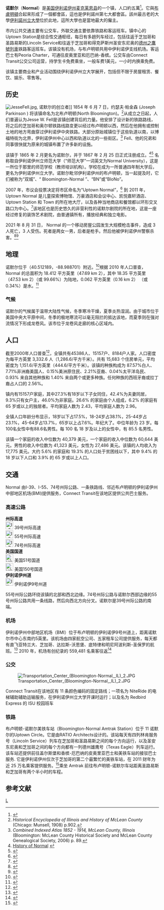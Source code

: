 {{Infobox settlement
|official_name            = Normal
|settlement_type          = 鎮
|nickname                 =
|motto                    =
|image_skyline            = Normal, Illinois.jpg
|imagesize                =
|image_caption            =
|image_flag               =
|image_seal               = <!-- Commented out because image was deleted - Normal Logo.gif -->
|pushpin_map              =
|pushpin_label_position   = left <!-- the position of the pushpin label: left, right, top, bottom, none -->
|pushpin_map_caption      = 在州內的位置
|pushpin_mapsize          =
|image_map                = File:McLean County Illinois Incorporated and Unincorporated areas Normal Highlighted.svg
|mapsize                  =
|map_caption              = 在縣內的位置
|subdivision_type         = 國家
|subdivision_type1 = 州
|subdivision_type2        = 郡
|subdivision_type3        = 鎮區
|subdivision_name         = 美國
|subdivision_name1        = [[伊利諾州|伊利諾州]]
|subdivision_name2        = [[麦克莱恩县_(伊利诺伊州)|麦克莱恩县]]
|subdivision_name3        = Normal Township,、Dry Grove Township、Towanda Township
<!-- *** Government *** -->
|government_type          =
|established_title        = 有人居住
|established_date         = 1854
|established_title2       = 建立
|established_date2        = 1865年2月
|established_title3       = 建制
|established_date3        = 1867年2月25日
|leader_title1            = 鎮長
|leader_name1             = Chris Koos
|leader_title2            = 鎮經理
|leader_name2             = Pamela Reece
<!-- *** Geography *** -->
|area_magnitude           =
|area_total_sq_mi         = 18.74
|area_land_sq_mi          = 18.65
|area_water_sq_mi         = 0.09
|area_water_percent       = 0.33
|area_urban_sq_mi         =
|area_metro_sq_mi         = <!-- *** Population *** -->
|population_as_of         = [[2010年美國人口普查|2010]]
|population_est           = 54264
|pop_est_as_of            = 2016
|pop_est_footnotes        = 
|population_total         = 52497
|population_footnotes     = <ref name ="FactFinder">{{cite web|title=American FactFinder|url=http://factfinder2.census.gov/faces/nav/jsf/pages/index.xhtml|publisher=[[United_States_Census_Bureau|United States Census Bureau]]|accessdate=2015-01-31|archive-date=2012-02-17|archive-url=https://www.webcitation.org/65WtHj6J5?url=http://factfinder2.census.gov/faces/nav/jsf/pages/index.xhtml|dead-url=no}}</ref>
|population_density_sq_mi = 2909.44
|timezone                 = [[北美中部時間|北美中部時間]]
|utc_offset               = −6
|timezone_DST             = 中部夏令時
|utc_offset_DST           = −5
|coordinates              = {{coord|40|30|44|N|88|59|19|W|region:US-IL|display=inline,title}}
|elevation_m              = 265
|elevation_ft             = 869
|postal_code              = 61761, 61790
|postal_code_type         =
|area_code                = 309
|website                  = [http://www.normal.org/ www.normal.org]
|footnotes                =
|unit_pref = Imperial
|blank_name = [[Federal_Information_Processing_Standard|FIPS編碼]]
|blank_info = 17-53234
|area_footnotes = <ref name="CenPopGazetteer2016">{{cite web|title=2016 U.S. Gazetteer Files|url=https://www2.census.gov/geo/docs/maps-data/data/gazetteer/2016_Gazetteer/2016_gaz_place_17.txt|publisher=United States Census Bureau|accessdate=Jun 30, 2017}}</ref>
|area_total_km2 = 48.53
|area_land_km2 = 48.30
|area_water_km2 = 0.23
|population_density_km2 = 1123.37
}}

'''诺默尔'''（'''Normal'''）是[[美国|美国]][[伊利诺伊州|伊利诺伊州]][[麦克莱恩县_(伊利诺伊州)|麦克莱恩县]]的一个镇，人口約五萬<ref name="Census2010">{{cite web |title=2010 City Population and Housing Occupancy Status |url=http://factfinder2.census.gov/faces/tableservices/jsf/pages/productview.xhtml?pid=DEC_10_PL_GCTPL2.ST13&prodType=table |publisher=U.S. Census Bureau |accessdate=May 19, 2012 |deadurl=yes |archiveurl=https://web.archive.org/web/20110721034521/http://factfinder2.census.gov/faces/tableservices/jsf/pages/productview.xhtml?pid=DEC_10_PL_GCTPL2.ST13&prodType=table |archivedate=2011-07-21 |df= }}</ref>。它與[[布盧明頓_(伊利諾伊州)|布盧明頓]]合起來形成了一個都會區，這也是伊利諾州第七大都會區。該州最古老的大學[[伊利諾州立大學|伊利諾州立大學]]位於此地，這所大學也是當地最大的僱主。

市内公共交通主要有公交车，外联交通主要依靠铁路和客运班车。镇中心的Uptown Station是综合性交通枢纽，每日有多趟列车经过，包括往返于芝加哥和圣路易斯的Lincoln Service和往返于芝加哥和得克萨斯州圣安东尼奥的[[德州之鷹號列車|德州之鷹號列車]]铁路客运班车。该镇没有机场，与布卢明顿共用中伊利诺伊支线机场。客运巴士有Peoria Charter，可通往皮奥里亚和厄巴纳-香槟。公交车由Connect Transit公交公司运营，持学生卡免费乘坐，一般车费1美元，一小时内换乘免费。

该镇主要商业和产业活动围绕伊利诺伊州立大学展开，包括但不限于房屋租赁、餐饮、娱乐、零售等。

==历史==
[[File:JesseFell.jpg|thumb]], 诺默尔的创立者]]
1854 年 6 月 7 日，约瑟夫·帕金森 (Joseph Parkinson ) 将该镇命名为北布卢明顿(North Bloomington)。<ref>''Historical Encyclopedia of Illinois and History of McLean County'' (Chicago: Munsell, 1908) p.902.</ref>从成立之日起，人们普遍认为Jesse W. Fell是该镇创建背后的力量。他安排了设计新的铁路路线，将之后的芝加哥和奥尔顿铁路线路变更以经过布卢明顿以西，然后在他拥有或控制土地的地方弯曲穿过伊利诺伊中央铁路。大部分原始城镇位于这些轨道以南，以博福特街为北界，伊利诺伊州中心以西和轨道以北的一些街区。<ref>''Combined Indexed Atlas 1852 - 1914, McLean County, Illinois'' (Bloomington: McLean County Historical Society and McLean County Genealogical Society, 2006) p. 89.</ref> Fell、他的兄弟和同事很快就为原来的城镇布置了许多新的设施。

该镇于 1865 年 2 月更名为诺默尔，并于 1867 年 2 月 25 日正式注册成立。<ref name="history">[http://www.normal.org/About/History.asp History of Normal] {{webarchive |url=https://web.archive.org/web/20110927031824/http://www.normal.org/About/History.asp |date=September 27, 2011 }}</ref><ref name="ilsostownsearch">{{cite web| url =http://www.ilsos.gov/isa/localgovnameindexsrch.jsp| title = Name Index to Illinois Local Governments| author = Illinois Regional Archives Depository System| work = Illinois State Archives| publisher = [[Illinois_Secretary_of_State|Illinois Secretary of State]]|access-date=2 May 2013}}</ref> 名称取自伊利诺伊州立师范大学（“师范大学”一词英文为Normal University），这是一所位于那里的师范学校（教师培训机构）。学校在成为一所普通四年制大学后，更名为伊利诺伊州立大学。诺默尔毗邻伊利诺伊州的布卢明顿，当一起提及时，它们被称为“双城”、“ Bloomington-Normal ”、“BN”或“BloNo”。

2007 年，市议会投票决定将市区命名为“Uptown Normal”，<ref name="uptown-vote">{{cite web|url= http://www.pantagraph.com/news/article_bccd0a94-dfba-5c29-908a-64308910666a.html |title='Down' is now 'up' in Normal|access-date=2009-11-29|date=2006-11-19}}</ref> 到 2011 年，Uptown Normal 是儿童探索博物馆、万豪酒店和会议中心、凯悦嘉轩酒店、Uptown Station 和 Town 的所在地大厅，以及各种当地商店和餐馆都以环形交叉路口为中心。<ref>{{cite web|url=http://www.uptownnormal.com |title=Uptown Normal |publisher=Uptown Normal |access-date=2014-08-10}}</ref>该地区也是历史悠久的非营利性的诺默尔剧院的所在地，这是一座经过修复的装饰艺术剧院，由普通镇所有，播放经典和独立电影。

2021 年 8 月 31 日， Normal 的一个移动房屋公园发生大规模枪击事件，造成 3 人死亡，3 人受伤。死者是两女一男，后者是枪手。然后他被伊利诺伊州警察杀害。<ref>{{cite news|url=https://www.mystateline.com/news/national/three-dead-suspect-killed-by-police-in-mass-shooting-at-illinois-mobile-home-park/|title=Three dead, suspect killed by police in mass shooting at Illinois mobile home park|publisher=My Stateline|date=August 31, 2021|accessdate=September 1, 2021}}</ref><ref>{{cite news|url=https://fox2now.com/news/illinois/graphic-state-police-release-footage-from-officer-involved-shooting-in-illinois/|title=GRAPHIC: State Police release footage from officer-involved shooting in Illinois|author=Mike Smith and Shelbey Roberts|work=KTVI}}</ref>

==地理==
诺默尔位于{{coord|40.512189|-88.988701|type:city_region:US-IL|format=dms|display=inline}}（40.512189，-88.988701）附近。<ref name="GR1">{{cite web|url=https://www.census.gov/geographies/reference-files/time-series/geo/gazetteer-files.html|publisher=[[United_States_Census_Bureau|United States Census Bureau]]|access-date=2011-04-23|date=2011-02-12|title=US Gazetteer files: 2010, 2000, and 1990}}</ref>根据 2010 年人口普查，Normal 的总面积为 18.412 平方英里（47.69 km 2），其中 18.35 平方英里（47.53 km 2）（或 99.66%）为陆地，0.062 平方英里（0.16 km 2） （或 0.34%）是水。<ref name="census-g001">{{cite web
  |url=http://factfinder.census.gov/bkmk/table/1.0/en/DEC/10_SF1/G001/1600000US1753234
  |title=G001 - Geographic Identifiers - 2010 Census Summary File 1
  |access-date=2015-08-01
  |publisher=[[United_States_Census_Bureau|United States Census Bureau]]
  |archive-url=https://archive.today/20200213065102/http://factfinder.census.gov/bkmk/table/1.0/en/DEC/10_SF1/G001/1600000US1753234
  |archive-date=2020-02-13
  |url-status=dead
  }}</ref>

===气候===
诺默尔的气候属于温带大陆性气候，冬季寒冷干燥，夏季炎热湿润。由于城市位于美国中央大平原中间，冬季的极地寒流可以毫无阻拦的抵达该地，而夏季则在强对流情况下形成龙卷风。该市位于龙卷风走廊的核心区域内。
{{Weather box
|location = Normal 4NE, Illinois (1991–2020 normals, extremes 1893–present)
|single line = Y
| Jan record high F = 69
| Feb record high F = 73
| Mar record high F = 88
| Apr record high F = 95
| May record high F = 103
| Jun record high F = 106
| Jul record high F = 114
| Aug record high F = 105
| Sep record high F = 103
| Oct record high F = 93
| Nov record high F = 82
| Dec record high F = 72
| year record high F = 114
| Jan high F = 33.4
| Feb high F = 38.2
| Mar high F = 49.8
| Apr high F = 62.8
| May high F = 74.0
| Jun high F = 83.3
| Jul high F = 86.0
| Aug high F = 84.4
| Sep high F = 78.8
| Oct high F = 65.6
| Nov high F = 50.2
| Dec high F = 38.3
| year high F = 62.1
| Jan mean F = 24.5
| Feb mean F = 28.5
| Mar mean F = 38.8
| Apr mean F = 50.3
| May mean F = 61.9
| Jun mean F = 71.6
| Jul mean F = 74.5
| Aug mean F = 72.6
| Sep mean F = 65.9
| Oct mean F = 53.7
| Nov mean F = 40.5
| Dec mean F = 29.8
| year mean F = 51.1
| Jan low F = 15.6
| Feb low F = 18.9
| Mar low F = 27.8
| Apr low F = 37.9
| May low F = 49.8
| Jun low F = 59.9
| Jul low F = 63.0
| Aug low F = 60.8
| Sep low F = 53.0
| Oct low F = 41.8
| Nov low F = 30.7
| Dec low F = 21.4
| year low F = 40.0
| Jan record low F = −24
| Feb record low F = −24
| Mar record low F = −15
| Apr record low F = 5
| May record low F = 21
| Jun record low F = 31
| Jul record low F = 41
| Aug record low F = 38
| Sep record low F = 22
| Oct record low F = 6
| Nov record low F = -7
| Dec record low F = −22
| year record low F = -24
| precipitation colour = green
| Jan precipitation inch = 2.43
| Feb precipitation inch = 1.99
| Mar precipitation inch = 2.61
| Apr precipitation inch = 3.72
| May precipitation inch = 4.81
| Jun precipitation inch = 4.08
| Jul precipitation inch = 4.12
| Aug precipitation inch = 3.83
| Sep precipitation inch = 3.22
| Oct precipitation inch = 3.48
| Nov precipitation inch = 2.80
| Dec precipitation inch = 2.30
| year precipitation inch = 39.39
| Jan snow inch = 7.5
| Feb snow inch = 5.5
| Mar snow inch = 2.2
| Apr snow inch = 0.5
| May snow inch = 0.0
| Jun snow inch = 0.0
| Jul snow inch = 0.0
| Aug snow inch = 0.0
| Sep snow inch = 0.0
| Oct snow inch = 0.0
| Nov snow inch = 0.8
| Dec snow inch = 3.6
| year snow inch = 20.1
| unit precipitation days = 0.01 in
| Jan precipitation days = 8.9
| Feb precipitation days = 8.3
| Mar precipitation days = 9.8
| Apr precipitation days = 11.5
| May precipitation days = 12.1
| Jun precipitation days = 10.5
| Jul precipitation days = 8.4
| Aug precipitation days = 9.1
| Sep precipitation days = 7.6
| Oct precipitation days = 9.2
| Nov precipitation days = 8.7
| Dec precipitation days = 8.9
| year precipitation days = 113.0
| unit snow days = 0.1 in
| Jan snow days = 4.8
| Feb snow days = 3.8
| Mar snow days = 1.7
| Apr snow days = 0.3
| May snow days = 0.0
| Jun snow days = 0.0
| Jul snow days = 0.0
| Aug snow days = 0.0
| Sep snow days = 0.0
| Oct snow days = 0.0
| Nov snow days = 0.8
| Dec snow days = 3.1
| year snow days = 14.5
|source 1 = [[NOAA|NOAA]]<ref name= nws>
{{cite web
| url = https://w2.weather.gov/climate/xmacis.php?wfo=ilx
| title = NowData – NOAA Online Weather Data
| publisher = National Oceanic and Atmospheric Administration
| access-date = July 21, 2021}}</ref><ref name=NCEI>
{{cite web
| url = https://www.ncei.noaa.gov/access/services/data/v1?dataset=normals-monthly-1991-2020&startDate=0001-01-01&endDate=9996-12-31&stations=USC00116200&format=pdf
| title = Station: Normal 4NE, IL
| work = U.S. Climate Normals 2020: U.S. Monthly Climate Normals (1991-2020)
| publisher = National Oceanic and Atmospheric Administration
| access-date = July 21, 2021}}</ref>
}}

==人口==
{{US Census population
|1860= 847
|1870= 1116
|1880= 2470
|1890= 3459
|1900= 3796
|1910= 4024
|1920= 5143
|1930= 6768
|1940= 6983
|1950= 9772
|1960= 13357
|1970= 26396
|1980= 35672
|1990= 40023
|2000= 45386
|2010= 52497
|estyear=2019
|estimate=54469
|estref=<ref name="USCensusEst2019CenPopScriptOnlyDirtyFixDoNotUse">{{cite web|url=https://www.census.gov/programs-surveys/popest/data/tables.2019.html|date=May 24, 2020|title=Population and Housing Unit Estimates|publisher=United States Census Bureau|access-date=May 27, 2020}}</ref>
|align-fn=center
|footnote=U.S. Decennial Census<ref>{{cite web|url=https://www.census.gov/programs-surveys/decennial-census.html|title=U.S. Decennial Census|publisher=Census.gov|access-date=June 5, 2013}}</ref><br />2018 Estimate<ref name="2018 Pop Estimate">{{cite web|title=Population Estimates|url=https://census.gov/data/tables/2018/demo/popest/total-cities-and-towns.html|publisher=[[United_States_Census_Bureau|United States Census Bureau]]|access-date=June 8, 2018}}</ref>
}}

截至2000年人口普查<ref name="GR2">{{cite web |url=https://www.census.gov |publisher=[[United_States_Census_Bureau|United States Census Bureau]] |access-date=2008-01-31 |title=U.S. Census website }}</ref>，全镇共有45386人、15157户、8184户人家。人口密度为每平方英里 3,332.6 人（1,286.6/平方千米）。共有 15,683 个住房单元，平均密度为 1,151.6/平方英里（444.6/平方千米）。该镇的种族构成为 87.57%白人、7.71%非洲裔美国人、0.15%美洲原住民、2.21%亚裔、0.04%太平洋岛民、0.93% 来自其他种族和 1.40% 来自两个或更多种族。任何种族的西班牙裔或拉丁裔占人口的 2.56%。

镇内有15157户家庭，其中27.3%有18岁以下子女同住，42.4%为夫妻同居，9.3%只有女户主，46.0%为非家庭。26.6% 的家庭由个人组成，6.2% 的家庭有 65 岁或以上的独居者。平均家庭人数为 2.43，平均家庭人数为 2.96。

全镇人口年龄分布显示，18岁以下占17.5%，18-24岁占38.1%，25-44岁占23.1%，45-64岁占13.7%，65岁以上占7.6%。年纪大了。中位年龄为 23 岁。每100名女性中有88.6名男性。每 100 名 18 岁及以上的女性中，有 85.5 名男性。

该镇一个家庭的收入中位数为 40,379 美元，一个家庭的收入中位数为 60,644 美元。男性的收入中位数为 41,323 美元，女性为 27,486 美元。该镇的人均收入为 17,775 美元。大约 5.6% 的家庭和 19.3% 的人口处于贫困线以下，其中 9.4% 的 18 岁以下人口和 3.9% 的 65 岁或以上人口。

==交通==
Normal 由I-39、I-55、74号州际公路、一条铁路线、邻近布卢明顿的伊利诺伊州中部地区机场(BMI)提供服务，Connect Transit在该地区提供公共巴士服务。

===高速公路===
{{col-begin| width=80%}}
{{col-break|width=33%}}
'''州际高速'''<br />
[[File:I-39.svg|25px]] 39号州际高速<br />
[[File:I-55.svg|25px]] 55号州际高速<br />
[[File:I-74.svg|25px]] 74号州际高速<br />
{{col-break|width=33%}}
'''美国国道'''<br />
[[File:US_51.svg|25px]] 美国51号国道<br />
[[File:US_150.svg|25px]] 美国150号国道<br />
{{col-break|width=33%}}
'''伊利诺伊州道'''<br />
[[File:Illinois_9.svg|25px]] 伊利诺伊9号州道<br />
{{col-end}}

55号州际公路环绕该镇的北部和西北边缘。74号州际公路与诺默尔西部边缘的55号州际公路共用一条线路，然后向西北方向分叉。诺默尔是39号州际公路的南端。

===机场===
伊利诺伊州中部地区机场（BMI）位于布卢明顿的伊利诺伊9号州道上，距离诺默尔市中心东南约5英里。该机场由四家航空公司、五家租车公司提供服务，每天都有直飞亚特兰大、芝加哥、达拉斯-沃思堡、底特律和明尼阿波利斯-圣保罗的航班。<ref>{{cite web|url=http://www.cira.com |title=Central Illinois Regional Airport |publisher=CIRA |access-date=2012-07-17}}</ref> 2010 年，机场有创纪录的 559,481 名乘客往返<ref>{{cite web|url=http://www.cira.com/press/2010%20Passenger%20Traffic.htm |title=CIRA Press Release |publisher=Cira.com |date=2011-01-14 |access-date=2014-08-10}}</ref>

===公交===
[[File:Transportation_Center_(Bloomington-Normal,_IL)_2.JPG|thumb]]

Connect Transit在该地区有 11 条颜色编码的固定路线；一项名为 NiteRide 的电梯辅助辅助运输服务，在伊利诺伊州立大学开课时运行；以及名为 Redbird Express 的 ISU 校园班车

===铁路===
布卢明顿-诺默尔美铁车站（Bloomington-Normal Amtrak Station）位于 11 诺默尔的Uptown Circle。它是由RATIO Architects设计的。该站每天有四列林肯服务号（Lincoln Service）列车在芝加哥和圣路易斯之间的每个方向运行，以及圣安东尼奥和芝加哥之间的每个方向都有一列德州雄鹰号（Texas Eagle）列车运行。该车站还提供前往盖尔斯堡和香槟-厄巴纳的皮奥里亚巴士和美铁车站的接驳巴士服务. 它是伊利诺伊州仅次于芝加哥的第二个最繁忙的美铁车站，在 2011 财年为近 25 万名乘客提供服务。<ref>{{cite web|url=http://www.amtrak.com/pdf/factsheets/ILLINOIS11.pdf |title=Amtrak Fact Sheet Illinois 2011 |access-date=2014-08-10}}</ref>乘坐 Amtrak 前往布卢明顿-诺默尔车站距离圣路易斯和芝加哥有两个半小时的车程。

==参考文献==
{{reflist}}


[[Category:伊利诺伊州城市|L]]